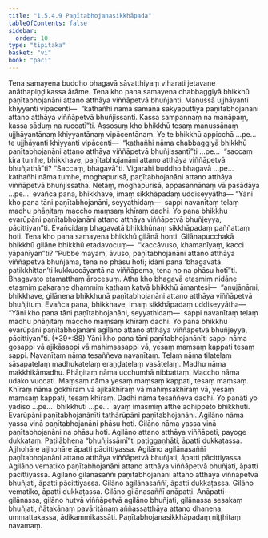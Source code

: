 ```yaml
---
title: "1.5.4.9 Paṇītabhojanasikkhāpada"
tableOfContents: false
sidebar:
  order: 10
type: "tipitaka"
basket: "vi"
book: "paci"
---
```



<DynamicBreadcrumb />

<Division number="257" book="paci" bookNo="2" page="118">

<Paragraph number="824" book="paci">
Tena samayena buddho bhagavā sāvatthiyaṃ viharati jetavane anāthapiṇḍikassa ārāme. Tena kho pana samayena chabbaggiyā bhikkhū paṇītabhojanāni attano atthāya viññāpetvā bhuñjanti. Manussā ujjhāyanti khiyyanti vipācenti—  “kathañhi nāma samaṇā sakyaputtiyā paṇītabhojanāni attano atthāya viññāpetvā bhuñjissanti. Kassa sampannaṃ na manāpaṃ, kassa sāduṃ na ruccatī”ti.
</Paragraph>

<Paragraph number="825" book="paci">
Assosuṃ kho bhikkhū tesaṃ manussānaṃ ujjhāyantānaṃ khiyyantānaṃ vipācentānaṃ. Ye te bhikkhū appicchā …pe…  te ujjhāyanti khiyyanti vipācenti—  “kathañhi nāma chabbaggiyā bhikkhū paṇītabhojanāni attano atthāya viññāpetvā bhuñjissantī”ti …pe…  “saccaṃ kira tumhe, bhikkhave, paṇītabhojanāni attano atthāya viññāpetvā bhuñjathā”ti? “Saccaṃ, bhagavā”ti. Vigarahi buddho bhagavā …pe…  kathañhi nāma tumhe, moghapurisā, paṇītabhojanāni attano atthāya viññāpetvā bhuñjissatha. Netaṃ, moghapurisā, appasannānaṃ vā pasādāya …pe…  evañca pana, bhikkhave, imaṃ sikkhāpadaṃ uddiseyyātha—
</Paragraph>

<Paragraph number="826" book="paci">
<Emphasis>“Yāni kho pana tāni paṇītabhojanāni, seyyathidaṃ—  sappi navanītaṃ telaṃ madhu phāṇitaṃ maccho maṃsaṃ khīraṃ dadhi. Yo pana bhikkhu evarūpāni paṇītabhojanāni attano atthāya viññāpetvā bhuñjeyya, pācittiyan”</Emphasis>ti.
</Paragraph>

<Paragraph number="827" book="paci">
Evañcidaṃ bhagavatā bhikkhūnaṃ sikkhāpadaṃ paññattaṃ hoti.
</Paragraph>

</Division>
<Division number="258" book="paci" bookNo="2" page="118">

<Paragraph number="828" book="paci">
Tena kho pana samayena bhikkhū gilānā honti. Gilānapucchakā bhikkhū gilāne bhikkhū etadavocuṃ—  “kaccāvuso, khamanīyaṃ, kacci yāpanīyan”ti? “Pubbe mayaṃ, āvuso, paṇītabhojanāni attano atthāya viññāpetvā bhuñjāma, tena no phāsu hoti; idāni pana ‘bhagavatā paṭikkhittan’ti kukkuccāyantā na viññāpema, tena no na phāsu hotī”ti. Bhagavato etamatthaṃ ārocesuṃ. Atha kho bhagavā etasmiṃ nidāne etasmiṃ pakaraṇe dhammiṃ kathaṃ katvā bhikkhū āmantesi—  “anujānāmi, bhikkhave, gilānena bhikkhunā paṇītabhojanāni attano atthāya viññāpetvā bhuñjituṃ. Evañca pana, bhikkhave, imaṃ sikkhāpadaṃ uddiseyyātha—
</Paragraph>

</Division>
<Division number="259" book="paci" bookNo="2" page="119">

<Paragraph number="829" book="paci">
<Emphasis>“Yāni kho pana tāni paṇītabhojanāni, seyyathidaṃ—  sappi navanītaṃ telaṃ madhu phāṇitaṃ maccho maṃsaṃ khīraṃ dadhi. Yo pana bhikkhu evarūpāni paṇītabhojanāni agilāno attano atthāya viññāpetvā bhuñjeyya, pācittiyan”</Emphasis>ti. (*39*:<Emphasis>88</Emphasis>)
</Paragraph>

</Division>
<Division number="260" book="paci" bookNo="2" page="119">

<Paragraph number="830" book="paci">
<Emphasis>Yāni kho pana tāni paṇītabhojanānī</Emphasis>ti <Emphasis>sappi</Emphasis> nāma gosappi vā ajikāsappi vā mahiṃsasappi vā, yesaṃ maṃsaṃ kappati tesaṃ sappi.
</Paragraph>

<Paragraph number="831" book="paci">
<Emphasis>Navanītaṃ</Emphasis> nāma tesaññeva navanītaṃ.
</Paragraph>

<Paragraph number="832" book="paci">
<Emphasis>Telaṃ</Emphasis> nāma tilatelaṃ sāsapatelaṃ madhukatelaṃ eraṇḍatelaṃ vasātelaṃ.
</Paragraph>

<Paragraph number="833" book="paci">
<Emphasis>Madhu</Emphasis> nāma makkhikāmadhu.
</Paragraph>

<Paragraph number="834" book="paci">
<Emphasis>Phāṇitaṃ</Emphasis> nāma ucchumhā nibbattaṃ.
</Paragraph>

<Paragraph number="835" book="paci">
<Emphasis>Maccho</Emphasis> nāma udako vuccati.
</Paragraph>

<Paragraph number="836" book="paci">
<Emphasis>Maṃsaṃ</Emphasis> nāma yesaṃ maṃsaṃ kappati, tesaṃ maṃsaṃ.
</Paragraph>

<Paragraph number="837" book="paci">
<Emphasis>Khīraṃ</Emphasis> nāma gokhīraṃ vā ajikākhīraṃ vā mahiṃsakhīraṃ vā, yesaṃ maṃsaṃ kappati, tesaṃ khīraṃ.
</Paragraph>

<Paragraph number="838" book="paci">
<Emphasis>Dadhi</Emphasis> nāma tesaññeva dadhi.
</Paragraph>

<Paragraph number="839" book="paci">
<Emphasis>Yo panā</Emphasis>ti yo yādiso …pe…  <Emphasis>bhikkhū</Emphasis>ti …pe…  ayaṃ imasmiṃ atthe adhippeto bhikkhūti.
</Paragraph>

<Paragraph number="840" book="paci">
<Emphasis>Evarūpāni paṇītabhojanānī</Emphasis>ti tathārūpāni paṇītabhojanāni.
</Paragraph>

<Paragraph number="841" book="paci">
<Emphasis>Agilāno</Emphasis> nāma yassa vinā paṇītabhojanāni phāsu hoti.
</Paragraph>

<Paragraph number="842" book="paci">
<Emphasis>Gilāno</Emphasis> nāma yassa vinā paṇītabhojanāni na phāsu hoti.
</Paragraph>

<Paragraph number="843" book="paci">
Agilāno attano atthāya viññāpeti, payoge dukkaṭaṃ. Paṭilābhena “bhuñjissāmī”ti paṭiggaṇhāti, āpatti dukkaṭassa. Ajjhohāre ajjhohāre āpatti pācittiyassa.
</Paragraph>

</Division>
<Division number="261" book="paci" bookNo="2" page="119">

<Paragraph number="844" book="paci">
Agilāno agilānasaññī paṇītabhojanāni attano atthāya viññāpetvā bhuñjati, āpatti pācittiyassa. Agilāno vematiko paṇītabhojanāni attano atthāya viññāpetvā bhuñjati, āpatti pācittiyassa. Agilāno gilānasaññī paṇītabhojanāni attano atthāya viññāpetvā bhuñjati, āpatti pācittiyassa.
</Paragraph>

<Paragraph number="845" book="paci">
Gilāno agilānasaññī, āpatti dukkaṭassa. Gilāno vematiko, āpatti dukkaṭassa. Gilāno gilānasaññī anāpatti.
</Paragraph>

</Division>
<Division number="262" book="paci" bookNo="2" page="120">

<Paragraph number="846" book="paci">
Anāpatti—  gilānassa, gilāno hutvā viññāpetvā agilāno bhuñjati, gilānassa sesakaṃ bhuñjati, ñātakānaṃ pavāritānaṃ aññassatthāya attano dhanena, ummattakassa, ādikammikassāti.

</Paragraph>
</Division>

<Paragraph number="847" type="center" book="paci">
Paṇītabhojanasikkhāpadaṃ niṭṭhitaṃ navamaṃ.
</Paragraph>